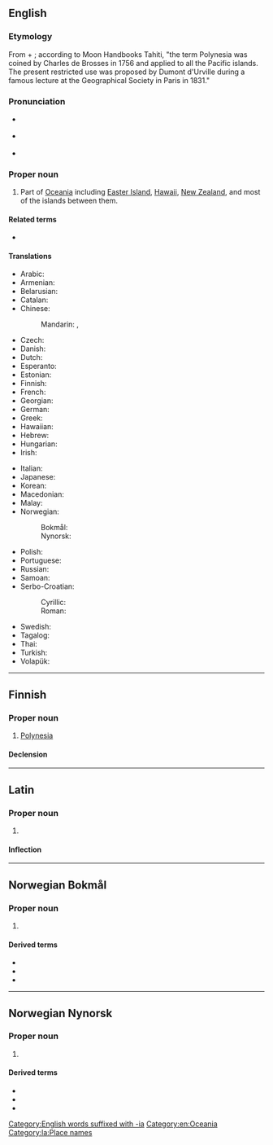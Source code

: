 ==English==

===Etymology===
From {{der|en|grc|πολύς|t=many}} + {{m|grc|νῆσος|t=island}}; according to Moon Handbooks Tahiti, "the term Polynesia was coined by Charles de Brosses in 1756 and applied to all the Pacific islands. The present restricted use was proposed by Dumont d'Urville during a famous lecture at the Geographical Society in Paris in 1831."

===Pronunciation===
* {{a|UK}} {{IPA|/pɒləˈniːzi.ə/|lang=en}}
* {{a|US}} {{IPA|/ˌpɑːləˈniːʒə/|lang=en}}
* {{rhymes|iːʒə|lang=en}}

===Proper noun===
{{wikipedia}}
{{en-proper noun}}

# Part of [[Oceania]] including [[Easter Island]], [[Hawaii]], [[New Zealand]], and most of the islands between them.

====Related terms====
* {{l|en|Polynesian}}

====Translations====
{{trans-top|part of Oceania}}
* Arabic: {{t|ar|بولينزيا|f|tr=bulinīzyā}}
* Armenian: {{t|hy|Պոլինեզիա}}
* Belarusian: {{t|be|Паліне́зія|f}}
* Catalan: {{t+|ca|Polinèsia|f}}
* Chinese:
*: Mandarin: {{t+|cmn|波利尼西亞}}, {{t+|cmn|波利尼西亚|tr=Bōlìníxīyà}}
* Czech: {{t+|cs|Polynésie|f}}
* Danish: {{t|da|Polynesien|p}}
* Dutch: {{t+|nl|Polynesië}}
* Esperanto: {{t|eo|Polinezio}}
* Estonian: {{t|et|Polüneesia}}
* Finnish: {{t+|fi|Polynesia}}
* French: {{t+|fr|Polynésie|f}}
* Georgian: {{t|ka|პოლინეზია}}
* German: {{t+|de|Polynesien|n}}
* Greek: {{t+|el|Πολυνησία|f}}
* Hawaiian: {{t|haw|Polenekia}}
* Hebrew: {{t|he|פולינזיה|f|tr=polinezia}}
* Hungarian: {{t+|hu|Polinézia}}
* Irish: {{t|ga|Polainéis|f|alt=An Pholainéis}}
{{trans-mid}}
* Italian: {{t|it|Polinesia|f}}
* Japanese: {{t+|ja|ポリネシア|tr=Porineshia}}
* Korean: {{t|ko|폴리네시아|tr=Pollinesia}}
* Macedonian: {{t|mk|Полине́зија|f}}
* Malay: {{t|ms|Polinesia}}
* Norwegian:
*: Bokmål: {{l|nb|Polynesia}}
*: Nynorsk: {{l|nn|Polynesia}}
* Polish: {{t+|pl|Polinezja|f}}
* Portuguese: {{t+|pt|Polinésia}}
* Russian: {{t+|ru|Полине́зия|f|tr=Polinɛ́zija}}
* Samoan: {{t|sm|Polenisia}}
* Serbo-Croatian:
*: Cyrillic: {{t|sh|Полѝне̄зија|f}}
*: Roman: {{t+|sh|Polìnēzija|f}}
* Swedish: {{t+|sv|Polynesien}}
* Tagalog: {{t|tl|Dampuluan}}
* Thai: {{t|th|พอลินีเชีย}}
* Turkish: {{t+|tr|Polinezya}}
* Volapük: {{t+|vo|Möda-Seanuäns}}
{{trans-bottom}}

[[Category:English words suffixed with -ia]]
[[Category:en:Oceania]]

----

==Finnish==

===Proper noun===
{{fi-proper noun}}

# [[Polynesia#English|Polynesia]]

====Declension====
{{fi-decl-kulkija|n=sg|Polynesi|a}}

----

==Latin==
{{wikipedia|lang=la}}

===Proper noun===
{{la-proper noun|Polynēsia|Polynēsiae|f|first}}

# {{lb|la|New Latin}} {{l|en|Polynesia}}

====Inflection====
{{la-decl-1st|loc=1|num=sg|Polynēsi}}

[[Category:la:Place names]]

----

==Norwegian Bokmål==
{{wp|lang=nb}}

===Proper noun===
{{head|nb|proper noun}}

# {{l|en|Polynesia}} {{topics|nb|Oceania}} 

====Derived terms====
* {{l|nb|Fransk Polynesia}}
* {{l|nb|polynesier}}
* {{l|nb|polynesisk}}

----

==Norwegian Nynorsk==
{{wp|lang=nn}}

===Proper noun===
{{head|nn|proper noun}}

# {{l|en|Polynesia}} {{topics|nn|Oceania}} 

====Derived terms====
* {{l|nn|Fransk Polynesia}}
* {{l|nn|polynesiar}}
* {{l|nn|polynesisk}}